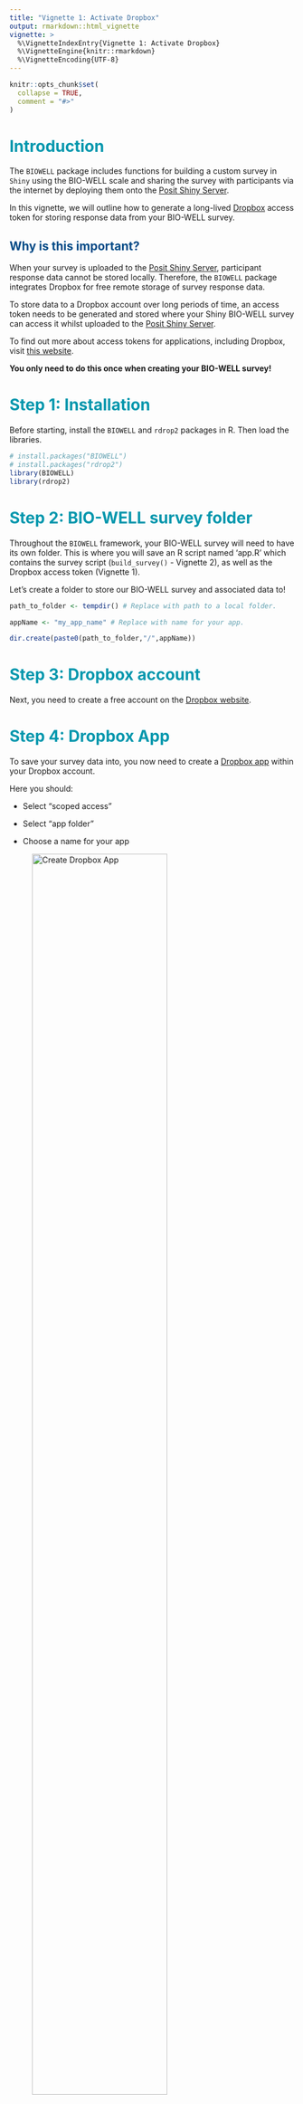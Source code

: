 ```yaml
---
title: "Vignette 1: Activate Dropbox"
output: rmarkdown::html_vignette
vignette: >
  %\VignetteIndexEntry{Vignette 1: Activate Dropbox}
  %\VignetteEngine{knitr::rmarkdown}
  %\VignetteEncoding{UTF-8}
---
```


```r
knitr::opts_chunk$set(
  collapse = TRUE,
  comment = "#>"
)
```

# <span style="color:#0097AD;">Introduction </span>

The `BIOWELL` package includes functions for building a custom survey in `Shiny`
using the BIO-WELL scale and sharing the survey with
participants via the internet by deploying them onto the [Posit Shiny Server](https://posit.co/products/open-source/shinyserver/).

In this vignette, we will outline how to generate a long-lived
[Dropbox](https://www.dropbox.com/) access token for storing response data from
your BIO-WELL survey.

## <span style="color:#004A86;">Why is this important?</span>

When your survey is uploaded to the [Posit Shiny
Server](https://posit.co/products/open-source/shinyserver/), participant
response data cannot be stored locally. Therefore, the `BIOWELL` package
integrates Dropbox for free remote storage of survey response data.

To store data to a Dropbox account over long periods of time, an access token
needs to be generated and stored where your Shiny BIO-WELL survey can access it
whilst uploaded to the [Posit Shiny Server](https://posit.co/products/open-source/shinyserver/).

To find out more about access tokens for applications, including Dropbox, visit [this website](https://www.oauth.com/oauth2-servers/access-tokens/).

**You only need to do this once when creating your BIO-WELL survey!** 

# <span style="color:#0097AD;">Step 1: Installation</span>

Before starting, install the `BIOWELL` and `rdrop2` packages in R. Then load the
libraries.

```r
# install.packages("BIOWELL")
# install.packages("rdrop2")
library(BIOWELL)
library(rdrop2)
```

# <span style="color:#0097AD;">Step 2: BIO-WELL survey folder </span>

Throughout the `BIOWELL` framework, your BIO-WELL survey will need to have its
own folder. This is where you will save an R script named 'app.R' which
contains the survey script (`build_survey()` - Vignette 2), as well as the
Dropbox access token (Vignette 1).

Let's create a folder to store our BIO-WELL survey and associated data to!

```r
path_to_folder <- tempdir() # Replace with path to a local folder. 

appName <- "my_app_name" # Replace with name for your app. 

dir.create(paste0(path_to_folder,"/",appName)) 
```

# <span style="color:#0097AD;">Step 3: Dropbox account</span>

Next, you need to create a free account on the [Dropbox website](https://www.dropbox.com/).

# <span style="color:#0097AD;">Step 4: Dropbox App</span>

To save your survey data into, you now need to create a [Dropbox app](https://www.dropbox.com/developers/apps/create?_tk=pilot_lp&_ad=ctabtn1&_camp=create) within your Dropbox account. 

Here you should:

* Select "scoped access"

* Select "app folder"

* Choose a name for your app 

![Create Dropbox App](https://raw.githubusercontent.com/r-a-dobson/BIO-WELL/main/man/V1/V1_1.png){width=75%}

# <span style="color:#0097AD;">Step 5: Dropbox App set-up</span>

Now you can access your [Dropbox App Console](https://www.dropbox.com/developers/apps?_tk=pilot_lp&_ad=topbar4&_camp=myapps).

Scroll down to OAUTH2: Redirect URIs and add http://localhost:1410/

![Add redirect URI](https://raw.githubusercontent.com/r-a-dobson/BIO-WELL/main/man/V1/V1_2.png){width=75%}

Then, go to the Permissions tab and tick the relevant boxes. You need to give
the app permission to read and write files.

![Add Dropbox App permissions](https://raw.githubusercontent.com/r-a-dobson/BIO-WELL/main/man/V1/V1_3.png){width=75%}

Return back to the app's Settings tab, and scroll down to reveal your app's key
and secret. This is required for activating the access token! Remember to never
share your app's key and secret.

[Get Dropbox name, key and secret](https://raw.githubusercontent.com/r-a-dobson/BIO-WELL/main/man/V1/V1_4.png){width=75%}


Let's save our Dropbox App details in the R environment. 

```r
Dropbox_App_Name <- "my_app_name" # Replace with your Dropbox App name. 

Dropbox_App_Key <- "string-of-letters-and-numbers" # Replace with your Dropbox App key.  

Dropbox_App_Secret <- "string-of-letters-and-numbers" # Replace with your Dropbox App secret. 
```


# <span style="color:#0097AD;">Step 6: Activate Dropbox access token</span>

Now you have all of the details needed to generate the Dropbox access token. Run
the code below. This will open a window in your browser to authenticate the
token. 

**Remember to provide the function with the path to the BIO-WELL survey folder (`BW_app_path`) that
you created in Step 1 of the vignette.**

```r
activate_dropbox(Dropbox_App_Name = Dropbox_App_Name,
                 Dropbox_App_Key = Dropbox_App_Key,
                 Dropbox_App_Secret = Dropbox_App_Secret,
                 BW_app_path = paste0(path_to_folder,"/",appName))
```


Once you have authenticated the token, the token will be saved in a ".secrets"
folder within your BIO-WELL survey directory.

When you upload your BIO-WELL survey to the Shiny servers, the Shiny App will now be able
to remotely store survey responses to your Dropbox App folder. These data can be
retrieved using the `BIOWELL` package's `download_data()` function.


